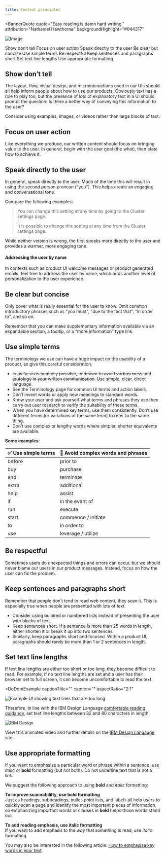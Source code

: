 ```yaml
---
title: Content principles
---
```



<BannerQuote
  quote="Easy reading is damn hard writing."
  attribution="Nathaniel Hawthorne"
  backgroundHighlight="#044317"
>

![Image](./images/illustrations/content-principles.svg)

</BannerQuote>

<AnchorLinks>
  <AnchorLink>Show don’t tell</AnchorLink>
  <AnchorLink>Focus on user action</AnchorLink>
  <AnchorLink>Speak directly to the user</AnchorLink>
  <AnchorLink>Be clear but concise</AnchorLink>
  <AnchorLink>Use simple terms</AnchorLink>
  <AnchorLink>Be respectful</AnchorLink>
  <AnchorLink>Keep sentences and paragraphs short</AnchorLink>
  <AnchorLink>Set text line lengths</AnchorLink>
  <AnchorLink>Use appropriate formatting</AnchorLink>
</AnchorLinks>

## Show don’t tell

The layout, flow, visual design, and microinteractions used in our UIs should all help inform people about how to use our products.
Obviously text has a role to play too, but the presence of lots of explanatory text in a UI should prompt the question:
Is there a better way of conveying this information to the user?

Consider using examples, images, or videos rather than large blocks of text.

## Focus on user action

Like everything we produce, our written content should focus on bringing value to the user.
In general, begin with the user goal (the what), then state how to achieve it.

<Row>
  <Column colMd={4} colLg={4}>
    <DoDontExample
      type="do"
      text="To add a node into your flow, drag the node icon onto the canvas."
      caption="This version speaks directly to the user’s goal and is action-orientated."
      aspectRatio="4:3"
    />
  </Column>
    <Column colMd={4} colLg={4}>
    <DoDontExample
      text="Additional nodes can be added to a flow by using the drag and drop functionality within the canvas."
      caption="While this version contains similar information, it focuses more on how the product works, rather
      than on the user’s goal. It is also written in the passive voice, which makes it wordier."
      aspectRatio="4:3"
    />
  </Column>
</Row>

## Speak directly to the user

In general, speak directly to the user. Much of the time this will result in using the second person 
pronoun ("you"). This helps create an engaging and conversational tone.

Compare the following examples:
> You can change this setting at any time by going to the Cluster settings page.

> It is possible to change this setting at any time from the Cluster settings page.

While neither version is wrong, the first speaks more directly to the user and provides a warmer, more engaging tone.

#### Addressing the user by name
In contexts such as product UI welcome messages or product generated emails, feel free to address the user by 
name, which adds another level of personalization to the user experience.

<Row>
  <Column colMd={4} colLg={4}>
    <DoDontExample
      type="do"
      text="Welcome back, Jack. Tip: You can create a copy of an existing flow and use it as the starting point for a new flow."
      aspectRatio="4:3"
    />
  </Column>
</Row>

## Be clear but concise

Only cover what is really essential for the user to know. Omit common introductory phrases such as "you must", "due to the fact that", "in order to", and so on.

<DoDontRow>
  <DoDont text="Save changes?" aspectRatio="2:1" />
  <DoDont text="Would you like to save changes?" type="dont" aspectRatio="2:1" />
</DoDontRow>

Remember that you can make supplementary information available via an expandable section, a tooltip, or a “more information” type link.

## Use simple terms

The terminology we use can have a huge impact on the usability of a product, so give this careful consideration.

- ~~In as far as is humanly possible, endeavor to avoid verboseness and tautology in your written communication.~~
  Use simple, clear, direct language.
- See the <Link to="/content/terminology/approved-terms">Terminology</Link> page for common UI terms and action labels.
- Don’t invent words or apply new meanings to standard words.
- Know your user and ask yourself what terms and phrases they use then carry out user research to verify the suitability of these terms.
- When you have determined key terms, use them consistently. Don’t use different terms (or variations of the same term) to refer to the same thing.
- Don’t use complex or lengthy words where simpler, shorter equivalents are available.

**Some examples:**

| ✅ Use simple terms | 🚫 Avoid complex words and phrases |
| ------------------- | --------------------------------- |
| before              | prior to                          |
| buy                 | purchase                          |
| end                 | terminate                         |
| extra               | additional                        |
| help                | assist                            |
| if                  | in the event of                   |
| run                 | execute                           |
| start               | commence / initiate               |
| to                  | in order to                       |
| use                 | leverage / utilize                |


## Be respectful

Sometimes users do unexpected things and errors can occur, but we should never blame our users in our product messages.
Instead, focus on how the user can fix the problem.

<DoDontRow>
  <DoDont text="Please check the email address" aspectRatio="2:1" />
  <DoDont text="You’ve entered an incorrect email" type="dont" aspectRatio="2:1" />
</DoDontRow>

## Keep sentences and paragraphs short

Remember that people don’t tend to read web content, they scan it. This is especially true when 
people are presented with lots of text. 

- Consider using bulleted or numbered lists instead of presenting the user with blocks of text.
- Keep sentences short. If a sentence is more than 25 words in length, either shorten it or break 
it up into two sentences.
- Similarly, keep paragraphs short and focused. Within a product UI, paragraphs should rarely be 
more than 1 or 2 sentences in length.


## Set text line lengths
If text line lengths are either too short or too long, they become difficult to read. For example, if 
no text line lengths are set and a user has their browser set to full screen, it can become uncomfortable 
to read the text.

<Row>
<Column colMd={8} colLg={8}>

<DoDontExample
  captionTitle=""
  caption=""
  aspectRatio="2:1"
>

![Example UI showing text lines that are too long](images/text_line_length.jpeg)

</DoDontExample>

</Column>
</Row>

Therefore, in line with the IBM Design Language [comfortable reading guidance](https://www.ibm.com/design/language/typography/type-basics/#comfortable-reading), set 
text line lengths between 32 and 80 characters in length.

<ImageGallery>
<ImageGalleryImage alt="IBM Design" title="IBM Design" col={8}>

![IBM Design](/images/IDL_text_line_length_video.png)

</ImageGalleryImage>
</ImageGallery>

<Caption fullWidth>
View this animated video and further details on the <a href="https://www.ibm.com/design/language/typography/type-basics/#comfortable-reading">IBM Design Langauge</a> site.
</Caption>


## Use appropriate formatting

If you want to emphasize a particular word or phrase within a sentence, use _italic_ or **bold** formatting 
(but not both). Do not underline text that is not a link. 

We suggest the following approach to using **bold** and _italic_ formatting:

**To improve scannabililty, use bold formatting**  
Just as headings, subheadings, bullet-point lists, and labels all help users to quickly scan a page 
and identify the most important pieces of information, so emphasizing important words or clauses in 
**bold** helps those words stand out.

**To add reading emphasis, use italic formatting**  
If you want to add emphasis to the _way_ that something is read, use _italic_ formatting.

You may also be interested in the following article: [How to emphasize key words in your text](https://medium.com/@tomwaterton/how-to-emphasize-key-words-in-your-text-b8738f146972).